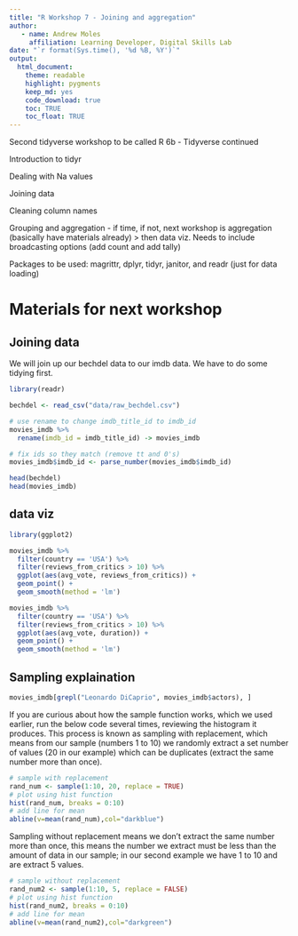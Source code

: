 ```yaml
---
title: "R Workshop 7 - Joining and aggregation"
author:
   - name: Andrew Moles
     affiliation: Learning Developer, Digital Skills Lab
date: "`r format(Sys.time(), '%d %B, %Y')`"
output: 
  html_document: 
    theme: readable
    highlight: pygments
    keep_md: yes
    code_download: true
    toc: TRUE
    toc_float: TRUE
---
```


Second tidyverse workshop to be called R 6b - Tidyverse continued

Introduction to tidyr

Dealing with Na values

Joining data

Cleaning column names

Grouping and aggregation - if time, if not, next workshop is aggregation (basically have materials already) > then data viz. Needs to include broadcasting options (add count and add tally)

Packages to be used: magrittr, dplyr, tidyr, janitor, and readr (just for data loading)



# Materials for next workshop

## Joining data

We will join up our bechdel data to our imdb data. We have to do some tidying first. 

```r
library(readr)

bechdel <- read_csv("data/raw_bechdel.csv")

# use rename to change imdb_title_id to imdb_id
movies_imdb %>%
  rename(imdb_id = imdb_title_id) -> movies_imdb

# fix ids so they match (remove tt and 0's)
movies_imdb$imdb_id <- parse_number(movies_imdb$imdb_id)

head(bechdel)
head(movies_imdb)
```

## data viz

```r
library(ggplot2)

movies_imdb %>%
  filter(country == 'USA') %>%
  filter(reviews_from_critics > 10) %>%
  ggplot(aes(avg_vote, reviews_from_critics)) +
  geom_point() + 
  geom_smooth(method = 'lm')

movies_imdb %>%
  filter(country == 'USA') %>%
  filter(reviews_from_critics > 10) %>%
  ggplot(aes(avg_vote, duration)) +
  geom_point() + 
  geom_smooth(method = 'lm')
```

## Sampling explaination

```r
movies_imdb[grepl("Leonardo DiCaprio", movies_imdb$actors), ]
```


If you are curious about how the sample function works, which we used earlier, run the below code several times, reviewing the histogram it produces. This process is known as sampling with replacement, which means from our sample (numbers 1 to 10) we randomly extract a set number of values (20 in our example) which can be duplicates (extract the same number more than once). 

```r
# sample with replacement
rand_num <- sample(1:10, 20, replace = TRUE)
# plot using hist function
hist(rand_num, breaks = 0:10)
# add line for mean
abline(v=mean(rand_num),col="darkblue")
```

Sampling without replacement means we don't extract the same number more than once, this means the number we extract must be less than the amount of data in our sample; in our second example we have 1 to 10 and are extract 5 values.

```r
# sample without replacement
rand_num2 <- sample(1:10, 5, replace = FALSE)
# plot using hist function
hist(rand_num2, breaks = 0:10)
# add line for mean
abline(v=mean(rand_num2),col="darkgreen")
```


